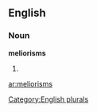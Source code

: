 ==English==

===Noun===
'''meliorisms'''

# {{plural of|[[meliorism]]}}

[[Category:English plurals]]

[[ar:meliorisms]]